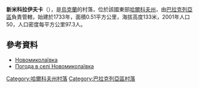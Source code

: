 {{coord|49|23|35|N|36|32|10|E|scale:100000_region:UA|display=title}}

'''新米科拉伊夫卡'''（{{lang-uk|Новомиколаївка}}），是[[烏克蘭|烏克蘭]]的村落，位於該國東部[[哈爾科夫州|哈爾科夫州]]，由[[巴拉克列亞區|巴拉克列亞區]]負責管轄，始建於1733年，面積0.51平方公里，海拔高度133米，2001年人口50，人口密度每平方公里97.3人。

==參考資料==
* [http://gska2.rada.gov.ua/pls/z7502/A005?rdat1=09.01.2009&rf7571=32086 Новомиколаївка]{{dead link|date=2018年3月 |bot=InternetArchiveBot |fix-attempted=yes }}
* [http://weather.in.ua/ua/har'kovskaja/17746 Погода в селі Новомиколаївка] {{Wayback|url=http://weather.in.ua/ua/har%27kovskaja/17746 |date=20160323024801 }}

{{DEFAULTSORT:Новомиколаївка}}
[[Category:哈爾科夫州村落|Category:哈爾科夫州村落]]
[[Category:巴拉克列亞區村落|Category:巴拉克列亞區村落]]


{{Kharkiv-geo-stub}}